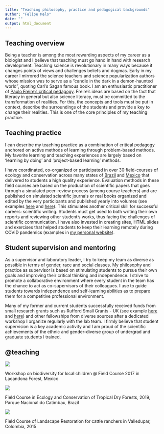 ```yaml
---
title: "Teaching philosophy, practice and pedagogical backgrounds"
author: "Felipe Melo"
date: ""
output: html_document
---
```



## **Teaching overview**

Being a teacher is among the most rewarding aspects of my career as a biologist and I believe that teaching  must go hand in hand with research development. Teaching science is revolutionary in many ways because it changes points of views and challenges beliefs and dogmas. Early in my career I mirrored the science teachers and science popularization authors whose mission was to serve as a “candle in the dark in a demon-haunted world”, quoting Carl’s Sagan famous book. 
I am an enthusiastic practitioner of [Paulo Freire’s critical pedagogy](https://en.wikipedia.org/wiki/Paulo_Freire). Freire’s ideas are based on the fact that literacy in general but also science literacy, must be committed to the transformation of realities. For this, the concepts and tools must be put in context, describe the surroundings of the students and provide a key to change their realities. This is one of the core principles of my teaching practice. 

## **Teaching practice**

I can describe my teaching practice as a combination of critical pedagogy anchored on active methods of learning through problem-based methods. My favorite learning and teaching experiences are largely based on ‘learning by doing’ and ‘project-based learning’ methods. 

I have coordinated, co-organized or participated in over 30 field-courses of ecology and conservation across many states of [Brazil](https://sites.google.com/site/cursocaatinga/home?authuser=1) and [Mexico](http://www.iies.unam.mx/laboratorios/ecologia-paisajes-fragmentados/cursos/) that delivered to students a high quality experience. Evaluation methods in these field courses are based on the production of scientific papers that goes through a simulated peer-review process (among course teachers) and are published on simulated scientific journals or real books organized and edited by the very participants and published yearly into volumes (see examples [here](http://www.iies.unam.mx/laboratorios/ecologia-paisajes-fragmentados/wp-content/uploads/2020/02/TheMexicanNaturalist_vol10.pdf) and [here](https://docs.wixstatic.com/ugd/4c522e_abadfd1f06cf424e84f0e685a11d616b.pdf)). This stimulates another critical skill for successful careers: scientific writing. Students must get used to both writing their own reports and reviewing other student's works, thus facing the challenges of scientific communication. I have also invested in creating sites, HTML slides and exercises that helped students to keep their learning remotely during COVID pandemics (examples in [my personal website](https://ecoaplic.org/en/courses/)). 

## **Student supervision and mentoring**

As a supervisor and laboratory leader, I try to keep my team as diverse as possible in terms of gender, race and social classes. My philosophy and practice as supervisor is based on stimulating students to pursue their own goals and improving their critical thinking and independence. I strive to promote a collaborative environment where every student in the team has the chance to act as co-supervisors of their colleagues. I use to guide students towards independence and self-learning abilities as to prepare them for a competitive professional environment. 

Many of my former and current students successfully received funds from small research grants such as Rufford Small Grants - UK (see example [here](https://www.rufford.org/projects/pedro-henrique-albuquerque-sena/assessing-the-effects-of-disturbance-on-the-biodiversity-ecosystem-services-bes-relationship-in-socioecological-systems/) and [here](https://www.rufford.org/projects/maria-joana-da-silva-specht/burning-for-sustainability-determinants-of-firewood-consumption-in-a-hyper-fragmented-landscape-of-tropical-forest-in-north-eastern-brazil/)) and other fellowships from diverse sources after a dedicated workshop I organize regularly with the lab team. I firmly believe that student supervision is a key academic activity and I am proud of the scientific achievements of the ethnic and gender-diverse group of undergrad and graduate students I trained. 

## @teaching

<img src=https://ecoaplic.org/en/home/gallery/gallery/Curso%20chajul%20%2870%29.jpg>

Workshop on biodiversity for local children @ Field Course 2017 in Lacandona Forest, Mexico


<img src=cc.jpg>

Field Course in Ecology and Conservation of Tropical Dry Forests, 2019, Parque Nacional do Catimbau, Brazil

<img src=images/colombia.png>

Field Course of Landscape Restoration for cattle ranchers in Valledupar, Colombia, 2015


